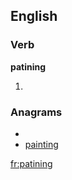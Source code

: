 ==English==

===Verb===
'''patining'''

# {{present participle of|[[patine]]}}

===Anagrams===
* {{alphagram|agiinnpt}}
* [[painting#English|painting]]

[[fr:patining]]